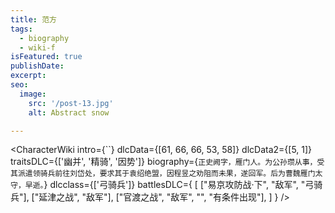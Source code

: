```yaml
---
title: 范方
tags:
  - biography
  - wiki-f
isFeatured: true
publishDate:
excerpt:
seo:
  image:
    src: '/post-13.jpg'
    alt: Abstract snow

---
```



<CharacterWiki
  intro={``}
  dlcData={[61, 66, 66, 53, 58]}
  dlcData2={[5, 1]}
  traitsDLC={['幽并', '精骑', '因势']}
  biography={`正史阙字，雁门人。为公孙瓒从事，受其派遣领骑兵前往刘岱处，要求其于袁绍绝盟，因程昱之劝阻而未果，遂回军。后为曹魏雁门太守，早逝。`}
  dlcclass={['弓骑兵']}
  battlesDLC={
    [
      ["易京攻防战·下", "敌军", "弓骑兵"],
      ["延津之战", "敌军"],
      ["官渡之战", "敌军", "", "有条件出现"],
    ]
  }
/>
